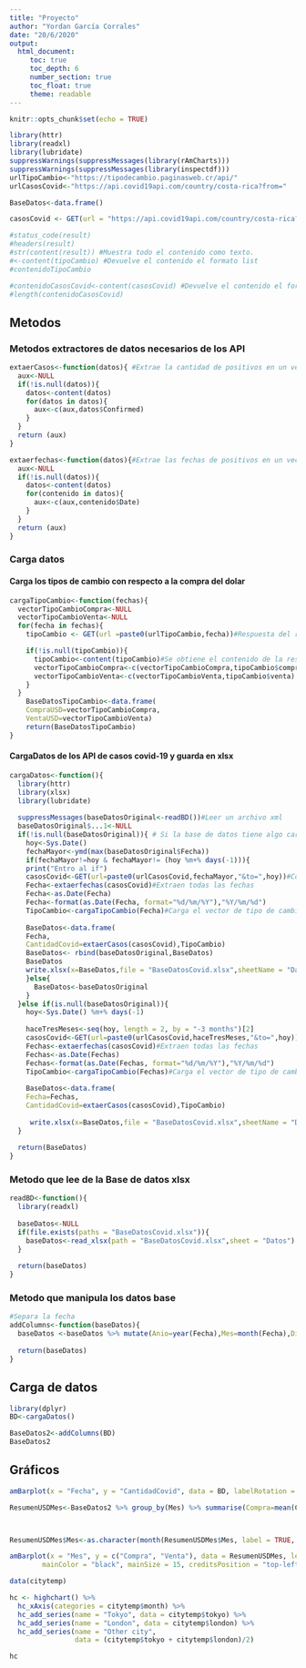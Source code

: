 ---
title: "Proyecto"
author: "Yordan García Corrales"
date: "20/6/2020"
output: 
  html_document:
     toc: true
     toc_depth: 6
     number_section: true
     toc_float: true
     theme: readable
---

```{r setup, include=FALSE}
knitr::opts_chunk$set(echo = TRUE)
```


```{r}
library(httr)
library(readxl)
library(lubridate)
suppressWarnings(suppressMessages(library(rAmCharts)))
suppressWarnings(suppressMessages(library(inspectdf)))
urlTipoCambio<-"https://tipodecambio.paginasweb.cr/api/"
urlCasosCovid<-"https://api.covid19api.com/country/costa-rica?from="
```

```{r}
BaseDatos<-data.frame()

casosCovid <- GET(url = "https://api.covid19api.com/country/costa-rica?from=2020-03-19T00:00:00Z&to=2020-06-20T00:00:00Z")

#status_code(result)
#headers(result)
#str(content(result)) #Muestra todo el contenido como texto.
#<-content(tipoCambio) #Devuelve el contenido el formato list
#contenidoTipoCambio

#contenidoCasosCovid<-content(casosCovid) #Devuelve el contenido el formato list
#length(contenidoCasosCovid)

```
## Metodos

### Metodos extractores de datos necesarios de los API
```{r}
extaerCasos<-function(datos){ #Extrae la cantidad de positivos en un vector
  aux<-NULL
  if(!is.null(datos)){
    datos<-content(datos)
    for(datos in datos){
      aux<-c(aux,datos$Confirmed)
    }
  }
  return (aux)
}

extaerfechas<-function(datos){#Extrae las fechas de positivos en un vector
  aux<-NULL
  if(!is.null(datos)){
    datos<-content(datos)
    for(contenido in datos){
      aux<-c(aux,contenido$Date)
    }
  }
  return (aux)
}
```

### Carga datos 
#### Carga los tipos de cambio con respecto a la compra del dolar
```{r}
cargaTipoCambio<-function(fechas){
  vectorTipoCambioCompra<-NULL
  vectorTipoCambioVenta<-NULL
  for(fecha in fechas){
    tipoCambio <- GET(url =paste0(urlTipoCambio,fecha))#Respuesta del request

    if(!is.null(tipoCambio)){
      tipoCambio<-content(tipoCambio)#Se obtiene el contenido de la respuesta
      vectorTipoCambioCompra<-c(vectorTipoCambioCompra,tipoCambio$compra)
      vectorTipoCambioVenta<-c(vectorTipoCambioVenta,tipoCambio$venta)
    }
  }
    BaseDatosTipoCambio<-data.frame(
    CompraUSD=vectorTipoCambioCompra,
    VentaUSD=vectorTipoCambioVenta)
    return(BaseDatosTipoCambio)
}
```

#### CargaDatos de los API de casos covid-19 y guarda en xlsx
```{r}
cargaDatos<-function(){
  library(httr)
  library(xlsx)
  library(lubridate)
  
  suppressMessages(baseDatosOriginal<-readBD())#Leer un archivo xml
  baseDatosOriginal$...1<-NULL
  if(!is.null(baseDatosOriginal)){ # Si la base de datos tiene algo carga desde la fecha mayor a hoy
    hoy<-Sys.Date()
    fechaMayor<-ymd(max(baseDatosOriginal$Fecha))
    if(fechaMayor!=hoy & fechaMayor!= (hoy %m+% days(-1))){
    print("Entro al if")
    casosCovid<-GET(url=paste0(urlCasosCovid,fechaMayor,"&to=",hoy))#Consume API
    Fecha<-extaerfechas(casosCovid)#Extraen todas las fechas
    Fecha<-as.Date(Fecha)
    Fecha<-format(as.Date(Fecha, format="%d/%m/%Y"),"%Y/%m/%d")
    TipoCambio<-cargaTipoCambio(Fecha)#Carga el vector de tipo de cambio
    
    BaseDatos<-data.frame(
    Fecha,
    CantidadCovid=extaerCasos(casosCovid),TipoCambio)
    BaseDatos<- rbind(baseDatosOriginal,BaseDatos)
    BaseDatos
    write.xlsx(x=BaseDatos,file = "BaseDatosCovid.xlsx",sheetName = "Datos")
    }else{
      BaseDatos<-baseDatosOriginal
    }
  }else if(is.null(baseDatosOriginal)){
    hoy<-Sys.Date() %m+% days(-1)
    
    haceTresMeses<-seq(hoy, length = 2, by = "-3 months")[2]
    casosCovid<-GET(url=paste0(urlCasosCovid,haceTresMeses,"&to=",hoy))#Consume API
    Fechas<-extaerfechas(casosCovid)#Extraen todas las fechas
    Fechas<-as.Date(Fechas)
    Fechas<-format(as.Date(Fechas, format="%d/%m/%Y"),"%Y/%m/%d")
    TipoCambio<-cargaTipoCambio(Fechas)#Carga el vector de tipo de cambio
    
    BaseDatos<-data.frame(
    Fecha=Fechas,
    CantidadCovid=extaerCasos(casosCovid),TipoCambio)
    
     write.xlsx(x=BaseDatos,file = "BaseDatosCovid.xlsx",sheetName = "Datos")
  }
  
  return(BaseDatos)
}

```

### Metodo que lee de la Base de datos xlsx
```{r}
readBD<-function(){
  library(readxl)
  
  baseDatos<-NULL
  if(file.exists(paths = "BaseDatosCovid.xlsx")){
    baseDatos<-read_xlsx(path = "BaseDatosCovid.xlsx",sheet = "Datos")
  }
  
  return(baseDatos)
}

```

### Metodo que manipula los datos base
```{r}
#Separa la fecha
addColumns<-function(baseDatos){
  baseDatos <-baseDatos %>% mutate(Anio=year(Fecha),Mes=month(Fecha),Dia=day(Fecha))
  
  return(baseDatos)
}
```


## Carga de datos
```{r}
library(dplyr)
BD<-cargaDatos()

BaseDatos2<-addColumns(BD)
BaseDatos2
```


## Gráficos
```{r}
amBarplot(x = "Fecha", y = "CantidadCovid", data = BD, labelRotation = 90)
```
```{r}
ResumenUSDMes<-BaseDatos2 %>% group_by(Mes) %>% summarise(Compra=mean(CompraUSD),Venta=mean(VentaUSD))



ResumenUSDMes$Mes<-as.character(month(ResumenUSDMes$Mes, label = TRUE, abbr = FALSE))

amBarplot(x = "Mes", y = c("Compra", "Venta"), data = ResumenUSDMes, legend = TRUE, main = "Comparación de promedios de tipo de cambio del dolar",
        mainColor = "black", mainSize = 15, creditsPosition = "top-left", ylab = "Tipo cambio",xlab = "Meses")
```

```{r}
data(citytemp)

hc <- highchart() %>% 
  hc_xAxis(categories = citytemp$month) %>% 
  hc_add_series(name = "Tokyo", data = citytemp$tokyo) %>% 
  hc_add_series(name = "London", data = citytemp$london) %>% 
  hc_add_series(name = "Other city",
                data = (citytemp$tokyo + citytemp$london)/2)

hc
```

